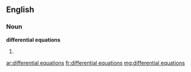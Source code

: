 ==English==

===Noun===
'''differential equations'''

# {{plural of|differential equation}}

[[ar:differential equations]]
[[fr:differential equations]]
[[mg:differential equations]]